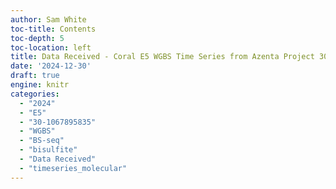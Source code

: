 ```yaml
---
author: Sam White
toc-title: Contents
toc-depth: 5
toc-location: left
title: Data Received - Coral E5 WGBS Time Series from Azenta Project 30-1067895835
date: '2024-12-30'
draft: true
engine: knitr
categories: 
  - "2024"
  - "E5"
  - "30-1067895835"
  - "WGBS"
  - "BS-seq"
  - "bisulfite"
  - "Data Received"
  - "timeseries_molecular"
---
```

